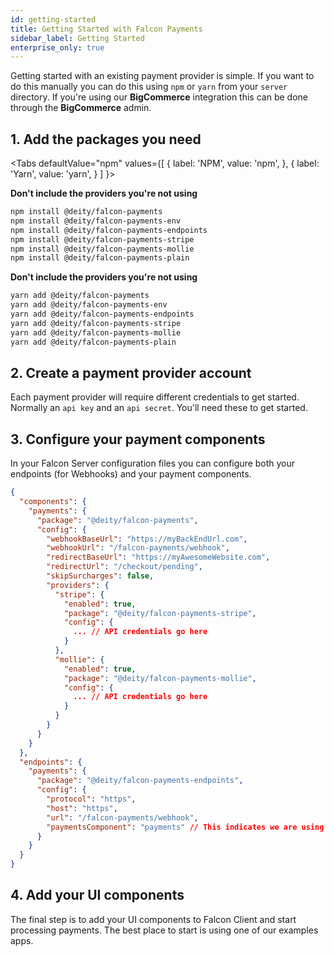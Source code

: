 ```yaml
---
id: getting-started
title: Getting Started with Falcon Payments
sidebar_label: Getting Started
enterprise_only: true
---
```


Getting started with an existing payment provider is simple. If you want to do this manually you can do this using `npm` or `yarn` from your `server` directory.  If you're using our **BigCommerce** integration this can be done through the **BigCommerce** admin.

## 1. Add the packages you need


<Tabs
  defaultValue="npm"
  values={[
    { label: 'NPM', value: 'npm', },
    { label: 'Yarn', value: 'yarn', }
  ]
}>
<TabItem value="npm">

**Don't include the providers you're not using**

```bash
npm install @deity/falcon-payments
npm install @deity/falcon-payments-env
npm install @deity/falcon-payments-endpoints
npm install @deity/falcon-payments-stripe
npm install @deity/falcon-payments-mollie
npm install @deity/falcon-payments-plain
```

</TabItem>
<TabItem value="yarn">

**Don't include the providers you're not using**

```bash
yarn add @deity/falcon-payments
yarn add @deity/falcon-payments-env
yarn add @deity/falcon-payments-endpoints
yarn add @deity/falcon-payments-stripe
yarn add @deity/falcon-payments-mollie
yarn add @deity/falcon-payments-plain
```

</TabItem>
</Tabs>

## 2. Create a payment provider account

Each payment provider will require different credentials to get started. Normally an `api key` and an `api secret`. You'll need these to get started.

## 3. Configure your payment components

In your Falcon Server configuration files you can configure both your endpoints (for Webhooks) and your payment components. 


```json
{
  "components": {
    "payments": {
      "package": "@deity/falcon-payments",
      "config": {
        "webhookBaseUrl": "https://myBackEndUrl.com",
        "webhookUrl": "/falcon-payments/webhook",
        "redirectBaseUrl": "https://myAwesomeWebsite.com",
        "redirectUrl": "/checkout/pending",
        "skipSurcharges": false,
        "providers": {
          "stripe": {
            "enabled": true,
            "package": "@deity/falcon-payments-stripe", 
            "config": {
              ... // API credentials go here
            }
          },
          "mollie": {
            "enabled": true,
            "package": "@deity/falcon-payments-mollie",
            "config": {
              ... // API credentials go here
            }
          }
        }
      }
    }
  },
  "endpoints": {
    "payments": {
      "package": "@deity/falcon-payments-endpoints",
      "config": {
        "protocol": "https",
        "host": "https",
        "url": "/falcon-payments/webhook",
        "paymentsComponent": "payments" // This indicates we are using the payments compoent, that in turn is using @deity/falcon-payments
      }
    }
  }
}
```

## 4. Add your UI components
The final step is to add your UI components to Falcon Client and start processing payments. The best place to start is using one of our examples apps.
